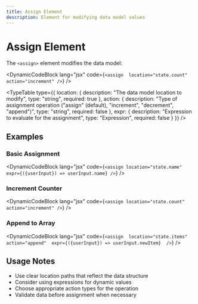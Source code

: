 ```yaml
---
title: Assign Element
description: Element for modifying data model values
---
```



# Assign Element

The `<assign>` element modifies the data model:

<DynamicCodeBlock lang="jsx" code={`<assign 
  location="state.count"
  action="increment"
/>`} />

<TypeTable type={{
    location: {
      description: "The data model location to modify",
      type: "string",
      required: true
    },
    action: {
      description: "Type of assignment operation (\"assign\" (default), \"increment\", \"decrement\", \"append\")",
      type: "string",
      required: false
    },
    expr: {
      description: "Expression to evaluate for the assignment",
      type: "Expression",
      required: false
    }
  }} />

## Examples

### Basic Assignment

<DynamicCodeBlock lang="jsx" code={`<assign location="state.name" expr={({userInput}) => userInput.name} />`} />

### Increment Counter

<DynamicCodeBlock lang="jsx" code={`<assign location="state.count" action="increment" />`} />

### Append to Array

<DynamicCodeBlock lang="jsx" code={`<assign 
  location="state.items" 
  action="append" 
  expr={({userInput}) => userInput.newItem} 
/>`} />

## Usage Notes

- Use clear location paths that reflect the data structure
- Consider using expressions for dynamic values
- Choose appropriate action types for the operation
- Validate data before assignment when necessary
